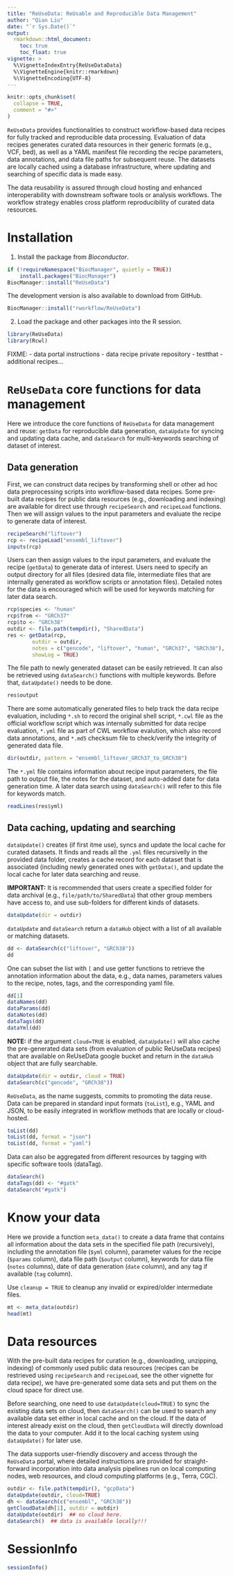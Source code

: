 ```yaml
---
title: "ReUseData: ReUsable and Reproducible Data Management"
author: "Qian Liu"
date: "`r Sys.Date()`"
output:
  rmarkdown::html_document:
    toc: true
    toc_float: true
vignette: >
  %\VignetteIndexEntry{ReUseDataData}
  %\VignetteEngine{knitr::rmarkdown}
  %\VignetteEncoding{UTF-8}
---
```


```r
knitr::opts_chunk$set(
  collapse = TRUE,
  comment = "#>"
)
```

`ReUseData` provides functionalities to construct workflow-based data
recipes for fully tracked and reproducible data processing. Evaluation
of data recipes generates curated data resources in their generic
formats (e.g., VCF, bed), as well as a YAML manifest file recording
the recipe parameters, data annotations, and data file paths for
subsequent reuse. The datasets are locally cached using a database
infrastructure, where updating and searching of specific data is made easy.  

The data reusability is assured through cloud hosting and enhanced
interoperability with downstream software tools or analysis
workflows. The workflow strategy enables cross platform
reproducibility of curated data resources.

# Installation
1. Install the package from _Bioconductor_.

```r
if (!requireNamespace("BiocManager", quietly = TRUE))
    install.packages("BiocManager")
BiocManager::install("ReUseData")
```
The development version is also available to download from GitHub. 
```r
BiocManager::install("rworkflow/ReUseData")
```

2. Load the package and other packages into the R session.
```r
library(ReUseData)
library(Rcwl)
```
		
FIXME: 
- data portal instructions
- data recipe private repository
- testthat
- additional recipes... 
 
# `ReUseData` core functions for data management 

Here we introduce the core functions of `ReUseData` for data
management and reuse: `getData` for reproducible data generation,
`dataUpdate` for syncing and updating data cache, and `dataSearch` for
multi-keywords searching of dataset of interest.


## Data generation

First, we can construct data recipes by transforming shell or other ad
hoc data preprocessing scripts into workflow-based data recipes. Some
pre-built data recipes for public data resources (e.g., downloading
and indexing) are available for direct use through `recipeSearch` and
`recipeLoad` functions. Then we will assign values to the input
parameters and evaluate the recipe to generate data of interest.

```r
recipeSearch("liftover")
rcp <- recipeLoad("ensembl_liftover")
inputs(rcp)
```

Users can then assign values to the input parameters, and evaluate the
recipe (`getData`) to generate data of interest. Users need to specify
an output directory for all files (desired data file, intermediate
files that are internally generated as workflow scripts or annotation
files). Detailed notes for the data is encouraged which will be used
for keywords matching for later data search.

```r
rcp$species <- "human"
rcp$from <- "GRCh37"
rcp$to <- "GRCh38"
outdir <- file.path(tempdir(), "SharedData")
res <- getData(rcp,
        outdir = outdir, 
        notes = c("gencode", "liftover", "human", "GRCh37", "GRCh38"),
        showLog = TRUE)
```

The file path to newly generated dataset can be easily retrieved. It
can also be retrieved using `dataSearch()` functions with multiple
keywords. Before that, `dataUpdate()` needs to be done.  

```r
res$output
```

There are some automatically generated files to help track the data
recipe evaluation, including `*.sh` to record the original shell
script, `*.cwl` file as the official workflow script which was
internally submitted for data recipe evaluation, `*.yml` file as part
of CWL workflow evalution, which also record data annotations, and
`*.md5` checksum file to check/verify the integrity of generated data
file.

```r
dir(outdir, pattern = "ensembl_liftover_GRCh37_to_GRCh38")
```

The `*.yml` file contains information about recipe input parameters,
the file path to output file, the notes for the dataset, and
auto-added date for data generation time. A later data search using
`dataSearch()` will refer to this file for keywords match.

```r
readLines(res$yml)
```

## Data caching, updating and searching

`dataUpdate()` creates (if first itme use), syncs and update the local
cache for curated datasets. It finds and reads all the `.yml` files
recursivelly in the provided data folder, creates a cache record for
each dataset that is associated (including newly generated ones with
`getData()`, and update the local cache for later data searching and
reuse. 

**IMPORTANT:** It is recommended that users create a specified folder for
data archival (e.g., `file/path/to/SharedData`) that other group
members have access to, and use sub-folders for different kinds of
datasets.

```r
dataUpdate(dir = outdir)
```

`dataUpdate` and `dataSearch` return a `dataHub` object with a list of
all available or matching datasets. 

```r
dd <- dataSearch(c("liftover", "GRCh38"))
dd
```

One can subset the list with `[` and use getter functions to retrieve
the annotation information about the data, e.g., data names,
parameters values to the recipe, notes, tags, and the corresponding
yaml file.

```r
dd[1]
dataNames(dd)
dataParams(dd)
dataNotes(dd)
dataTags(dd)
dataYml(dd)
```

**NOTE:** if the argument `cloud=TRUE` is enabled, `dataUpdate()` will
also cache the pre-generated data sets (from evaluation of public
ReUseData recipes) that are available on ReUseData google bucket and
return in the `dataHub` object that are fully searchable.

```r
dataUpdate(dir = outdir, cloud = TRUE)
dataSearch(c("gencode", "GRCh38"))
```

`ReUseData`, as the name suggests, commits to promoting the data reuse.
Data can be prepared in standard input formats (`toList`), e.g.,
YAML and JSON, to be easily integrated in workflow methods that are
locally or cloud-hosted. 

```r
toList(dd)
toList(dd, format = "json")
toList(dd, format = "yaml")
```

Data can also be aggregated from different resources by tagging with
specific software tools (dataTag). 

```r
dataSearch()
dataTags(dd) <- "#gatk"
dataSearch("#gatk")
```

# Know your data

Here we provide a function `meta_data()` to create a data frame that
contains all information about the data sets in the specified file
path (recursively), including the annotation file (`$yml` column),
parameter values for the recipe (`$params` column), data file path
(`$output` column), keywords for data file (`notes` columns), date of
data generation (`date` column), and any tag if available (`tag`
column).

Use `cleanup = TRUE` to cleanup any invalid or expired/older
intermediate files.

```r
mt <- meta_data(outdir)
head(mt)
```

# Data resources 

With the pre-built data recipes for curation (e.g., downloading,
unzipping, indexing) of commonly used public data resources (recipes
can be restrieved using `recipeSearch` and `recipeLoad`, see the other
vignette for data recipe), we have pre-generated some data sets and
put them on the cloud space for direct use.

Before searching, one need to use `dataUpdate(cloud=TRUE)` to sync the
existing data sets on cloud, then `dataSearch()` can be used to search
any available data set either in local cache and on the cloud. If the
data of interest already exist on the cloud, then `getCloudData` will
directly download the data to your computer. Add it to the local
caching system using `dataUpdate()` for later use.

The data supports user-friendly discovery and access through the
`ReUseData` portal, where detailed instructions are provided for
straight-forward incorporation into data analysis pipelines run on
local computing nodes, web resources, and cloud computing platforms
(e.g., Terra, CGC).

```r
outdir <- file.path(tempdir(), "gcpData")
dataUpdate(outdir, cloud=TRUE)
dh <- dataSearch(c("ensembl", "GRCh38"))
getCloudData(dh[1], outdir = outdir)
dataUpdate(outdir)  ## no cloud here. 
dataSearch()  ## data is available locally!!!
```


# SessionInfo
```r
sessionInfo()
```

